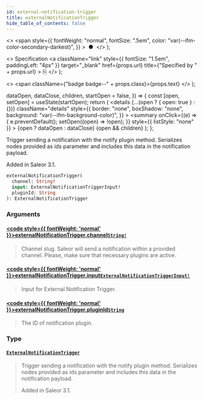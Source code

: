 ```yaml
---
id: external-notification-trigger
title: externalNotificationTrigger
hide_table_of_contents: false
---
```


  <>
    <span
      style={{
        fontWeight: "normal",
        fontSize: ".5em",
        color: "var(--ifm-color-secondary-darkest)",
      }}
    >
      &nbsp;●&nbsp;
    </span>
  </>
);

  <>
    Specification
    <a
      className="link"
      style={{ fontSize: "1.5em", paddingLeft: "4px" }}
      target="\_blank"
      href={props.url}
      title={"Specified by " + props.url}
    >
      ⎘
    </a>
  </>
);

  <>
    <span className={"badge badge--" + props.class}>{props.text}</span>
  </>
);


  dataOpen,
  dataClose,
  children,
  startOpen = false,
}) => {
  const [open, setOpen] = useState(startOpen);
  return (
    <details
      {...(open ? { open: true } : {})}
      className="details"
      style={{
        border: "none",
        boxShadow: "none",
        background: "var(--ifm-background-color)",
      }}
    >
      <summary
        onClick={(e) => {
          e.preventDefault();
          setOpen((open) => !open);
        }}
        style={{ listStyle: "none" }}
      >
        {open ? dataOpen : dataClose}
      </summary>
      {open && children}
    </details>
  );
};

Trigger sending a notification with the notify plugin method. Serializes nodes provided as ids parameter and includes this data in the notification payload.

Added in Saleor 3.1.

```graphql
externalNotificationTrigger(
  channel: String!
  input: ExternalNotificationTriggerInput!
  pluginId: String
): ExternalNotificationTrigger
```

### Arguments

#### [<code style={{ fontWeight: 'normal' }}>externalNotificationTrigger.<b>channel</b></code>](#)<Bullet />[`String!`](../../../api-storefront/miscellaneous/scalars/string) <Badge class="secondary" text="non-null"/> <Badge class="secondary" text="scalar"/>

> Channel slug. Saleor will send a notification within a provided channel. Please, make sure that necessary plugins are active.

#### [<code style={{ fontWeight: 'normal' }}>externalNotificationTrigger.<b>input</b></code>](#)<Bullet />[`ExternalNotificationTriggerInput!`](../../../api-storefront/miscellaneous/inputs/external-notification-trigger-input) <Badge class="secondary" text="non-null"/> <Badge class="secondary" text="input"/>

> Input for External Notification Trigger.

#### [<code style={{ fontWeight: 'normal' }}>externalNotificationTrigger.<b>pluginId</b></code>](#)<Bullet />[`String`](../../../api-storefront/miscellaneous/scalars/string) <Badge class="secondary" text="scalar"/>

> The ID of notification plugin.

### Type

#### [`ExternalNotificationTrigger`](../../../api-storefront/miscellaneous/objects/external-notification-trigger) <Badge class="secondary" text="object"/>

> Trigger sending a notification with the notify plugin method. Serializes nodes provided as ids parameter and includes this data in the notification payload.
>
> Added in Saleor 3.1.

